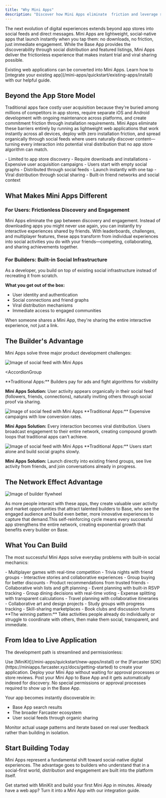 ```yaml
---
title: "Why Mini Apps"
description: "Discover how Mini Apps eliminate  friction and leverage social distribution to create instantly engaging, viral experiences that traditional apps can't match."
---
```


The next evolution of digital experiences extends beyond app stores into social feeds and direct messages. Mini Apps are lightweight, social-native apps that launch instantly when you tap them: no downloads, no friction, just immediate engagement. While the Base App provides the discoverability through social distribution and featured listings, Mini Apps deliver the frictionless experience that makes instant trial and viral sharing possible.

<Note>
Existing web applications can be converted into Mini Apps. Learn how to [integrate your existing app](/mini-apps/quickstart/existing-apps/install) with our helpful guide.
</Note>

## Beyond the App Store Model

Traditional apps face costly user acquisition because they're buried among millions of competitors in app stores, require separate iOS and Android development with ongoing maintenance across platforms, and create commitment friction through installation requirements. Mini Apps eliminate these barriers entirely by running as lightweight web applications that work instantly across all devices, deploy with zero installation friction, and spread organically through social feeds where users naturally discover content—turning every interaction into potential viral distribution that no app store algorithm can match.

<CardGroup cols={2}>
<Card title="Traditional Apps" icon="mobile">
  - Limited to app store discovery
  - Require downloads and installations
  - Expensive user acquisition campaigns
  - Users start with empty social graphs
</Card>

<Card title="Mini Apps" icon="rocket">
  - Distributed through social feeds
  - Launch instantly with one tap
  - Viral distribution through social sharing
  - Built-in friend networks and social context
</Card>
</CardGroup>

## What Makes Mini Apps Different

### For Users: Frictionless Discovery and Engagement

Mini Apps eliminate the gap between discovery and engagement. Instead of downloading apps you might never use again, you can instantly try interactive experiences shared by friends. With leaderboards, challenges, and multiplayer features, these apps transform from individual experiences into social activities you do with your friends—competing, collaborating, and sharing achievements together.

### For Builders: Built-in Social Infrastructure

As a developer, you build on top of existing social infrastructure instead of recreating it from scratch.

**What you get out of the box:**
- User identity and authentication
- Social connections and friend graphs
- Viral distribution mechanisms
- Immediate access to engaged communities

<Tip>
When someone shares a Mini App, they're sharing the entire interactive experience, not just a link.
</Tip>


## The Builder's Advantage

Mini Apps solve three major product development challenges:

<Frame caption="Find users where they already are">
<img src="/images/minikit/social_finding.gif" alt="Image of social feed with Mini Apps" />
</Frame>

<AccordionGroup 
>
<Accordion title="Discovery Challenge" defaultOpen="true" >
  **Traditional Apps:** Builders pay for ads and fight algorithms for visibility
  
  **Mini Apps Solution:** User activity appears organically in their social feed (followers, friends, connections), naturally inviting others through social proof via sharing.
</Accordion>
</AccordionGroup>

<Frame caption="User Acquisition">
<img src="/images/minikit/distribution.gif" alt="Image of social feed with Mini Apps" />
</Frame>

<AccordionGroup>
<Accordion title="User Acquisition Challenge" defaultOpen="true">
  **Traditional Apps:** Expensive campaigns with low conversion rates.
  
  **Mini Apps Solution:** Every interaction becomes viral distribution. Users broadcast engagement to their entire network, creating compound growth loops that traditional apps can't achieve.
</Accordion>
</AccordionGroup>

<Frame caption="Enagement">
<img src="/images/minikit/friends_in_game.gif" alt="Image of social feed with Mini Apps" />
</Frame>
<AccordionGroup>
<Accordion title="Engagement Challenge" defaultOpen="true">
  **Traditional Apps:** Users start alone and build social graphs slowly.
  
  **Mini Apps Solution:** Launch directly into existing friend groups, see live activity from friends, and join conversations already in progress.
</Accordion>
</AccordionGroup>



## The Network Effect Advantage

<Frame caption="Base App Fly wheel">
<img src="/images/minikit/flywheel.png" alt="Image of builder flywheel" />
</Frame>

As more people interact with these apps, they create valuable user activity and market opportunities that attract talented builders to Base, who see the engaged audience and build even better, more innovative experiences to capture that demand.This self-reinforcing cycle means every successful app strengthens the entire network, creating exponential growth that benefits every builder on Base.



## What You Can Build

The most successful Mini Apps solve everyday problems with built-in social mechanics:

<Tabs>
<Tab title="Games & Entertainment">
  - Multiplayer games with real-time competition
  - Trivia nights with friend groups
  - Interactive stories and collaborative experiences
</Tab>

<Tab title="Shopping & Commerce">
  - Group buying for better discounts
  - Product recommendations from trusted friends
  - Collaborative wish lists and gift planning
 
</Tab>

<Tab title="Social Coordination">
  - Event planning with built-in RSVP tracking
  - Group dining decisions with real-time voting
  - Expense splitting with transparent calculations
  - Travel planning with collaborative itineraries
</Tab>

<Tab title="Creative & Learning">
  - Collaborative art and design projects
  - Study groups with progress tracking
  - Skill-sharing marketplaces
  - Book clubs and discussion forums
</Tab>
</Tabs>

<Tip>
**The winning pattern:** Take activities people already do individually or struggle to coordinate with others, then make them social, transparent, and immediate.
</Tip>

## From Idea to Live Application

The development path is streamlined and permissionless:

<Steps>
<Step title="Build your Mini App">
  Use [MiniKit](/mini-apps/quickstart/new-apps/install) or the [Farcaster SDK](https://miniapps.farcaster.xyz/docs/getting-started) to create your application.
</Step>

<Step title="Deploy directly">
  Deploy your Mini App without waiting for approval processes or store reviews.
</Step>

<Step title="Get discovered automatically">
  Post your Mini App to Base App and it gets automatically indexed for discovery.  No special permissions or approval processes required to show up in the Base App.
  
  Your app becomes instantly discoverable in:
  - Base App search results
  - The broader Farcaster ecosystem
  - User social feeds through organic sharing
  
</Step>

<Step title="Iterate based on real usage">
  Monitor actual usage patterns and iterate based on real user feedback rather than building in isolation.
</Step>
</Steps>

## Start Building Today

Mini Apps represent a fundamental shift toward social-native digital experiences. The advantage goes to builders who understand that in a social-first world, distribution and engagement are built into the platform itself.

<CardGroup cols={2}>
<Card title="Quick Start Guide" icon="rocket" href="/mini-apps/quickstart/new-apps/install">
  Get started with MiniKit and build your first Mini App in minutes.
</Card>

<Card title="Existing App Integration" icon="code" href="/mini-apps/quickstart/existing-apps/install">
  Already have a web app? Turn it into a Mini App with our integration guide.
</Card>
</CardGroup>


